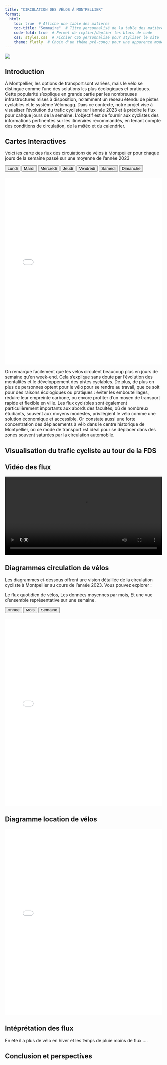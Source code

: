 ```yaml
---
title: "CIRCULATION DES VÉLOS À MONTPELLIER"
format:
  html:
    toc: true  # Affiche une table des matières
    toc-title: "Sommaire"  # Titre personnalisé de la table des matières
    code-fold: true  # Permet de replier/déplier les blocs de code
    css: styles.css  # Fichier CSS personnalisé pour styliser le site
    theme: flatly  # Choix d'un thème pré-conçu pour une apparence moderne
---
```


![ ](https://static.actu.fr/uploads/2020/09/montpellier-velo-piste-cyclable-960x640.jpg)

## Introduction

À Montpellier, les options de transport sont variées, mais le vélo se distingue comme l'une des solutions les plus écologiques et pratiques. Cette popularité s'explique en grande partie par les nombreuses infrastructures mises à disposition, notamment un réseau étendu de pistes cyclables et le système Vélomagg.
Dans ce contexte, notre projet vise à visualiser l'évolution du trafic cycliste sur l'année 2023 et à prédire le flux pour cahque jours de la semaine. L'objectif est de fournir aux cyclistes des informations pertinentes sur les itinéraires recommandés, en tenant compte des conditions de circulation, de la météo et du calendrier.

## Cartes Interactives

Voici les carte des flux des circulations de vélos à Montpellier pour chaque jours de la semaine passé sur une moyenne de l’année 2023
<div>
  <button onclick="changeMap('Lundi')">Lundi</button>
  <button onclick="changeMap('Mardi')">Mardi</button>
  <button onclick="changeMap('Mercredi')">Mercredi</button>
  <button onclick="changeMap('Jeudi')">Jeudi</button>
  <button onclick="changeMap('Vendredi')">Vendredi</button>
  <button onclick="changeMap('Samedi')">Samedi</button>
  <button onclick="changeMap('Dimanche')">Dimanche</button>
</div>

<div id="map-container" style="margin-top: 20px;">
  <iframe id="map-frame" src="carte/map_montpellier_Lundi.html" width="100%" height="600" style="border: none;"></iframe>
</div>

<script>
  function changeMap(day) {
    document.getElementById("map-frame").src = `carte/map_montpellier_${day}.html`;
  }
</script>

On remarque facilement que les vélos circulent beaucoup plus en jours de semaine qu’en week-end. Cela s’explique sans doute par l’évolution des mentalités et le développement des pistes cyclables. De plus, de plus en plus de personnes optent pour le vélo pour se rendre au travail, que ce soit pour des raisons écologiques ou pratiques : éviter les embouteillages, réduire leur empreinte carbone, ou encore profiter d’un moyen de transport rapide et flexible en ville.
Les flux cyclables sont également particulièrement importants aux abords des facultés, où de nombreux étudiants, souvent aux moyens modestes, privilégient le vélo comme une solution économique et accessible. 
On constate aussi une forte concentration des déplacements à vélo dans le centre historique de Montpellier, où ce mode de transport est idéal pour se déplacer dans des zones souvent saturées par la circulation automobile.


## Visualisation du trafic cycliste au tour de la FDS


## Vidéo des flux

<video controls width="100%" height="auto">
  <source src="Video/bike_animation_with_routes.mp4">
</video>






## Diagrammes circulation de vélos

Les diagrammes ci-dessous offrent une vision détaillée de la circulation cycliste à Montpellier au cours de l'année 2023. Vous pouvez explorer :

Le flux quotidien de vélos,
Les données moyennes par mois,
Et une vue d'ensemble représentative sur une semaine.

<div>
  <button onclick="changeDiagramme('Annee')">Année</button>
  <button onclick="changeDiagramme('Mois')">Mois</button>
  <button onclick="changeDiagramme('Semaine')">Semaine</button>
</div>

<div id="diagram-container" style="margin-top: 20px;">
  <iframe id="diagram-frame" src="Diagramme/Diagramme_Annee_2023.html" width="100%" height="600" style="border: none;"></iframe>
</div>

<script>
  function changeDiagramme(view) {
    // Met à jour l'iframe en fonction du bouton cliqué
    document.getElementById("diagram-frame").src = `Diagramme/Diagramme_${view}_2023.html`;
  }
</script>


## Diagramme location de vélos
<div id="diagram-container" style="margin-top: 20px;">
  <iframe id="diagram-frame" src="Diagramme/Diagramme_locations.html" width="100%" height="600" style="border: none;"></iframe>
</div>


## Intéprétation des flux 
  En été il a plus de vélo en hiver et les temps de pluie moins de flux ....

## Conclusion et perspectives
